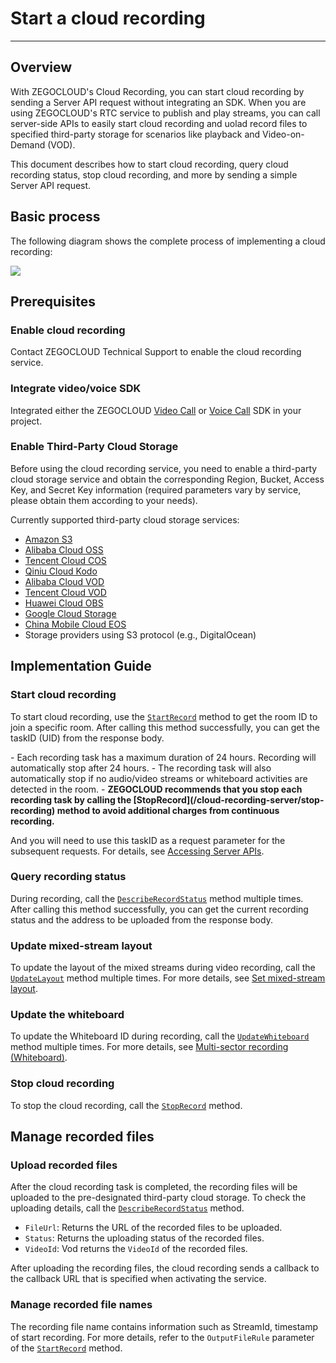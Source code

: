 # Start a cloud recording

- - -

## Overview

With ZEGOCLOUD's Cloud Recording, you can start cloud recording by sending a Server API request without integrating an SDK. When you are using ZEGOCLOUD's RTC
 service to publish and play streams, you can call server-side APIs to easily start cloud recording and uolad record files to specified third-party storage for scenarios like playback and Video-on-Demand (VOD). 
  
This document describes how to start cloud recording, query cloud recording status, stop cloud recording, and more by sending a simple Server API request.

## Basic process

The following diagram shows the complete process of implementing a cloud recording: 

<Frame width="512" height="auto" caption=""><img src="https://storage.zego.im/sdk-doc/Pics/Common/CloudRecord/FastStart/CloudRecordStructure_en.png" /></Frame>

## Prerequisites

### Enable cloud recording

Contact ZEGOCLOUD Technical Support to enable the cloud recording service.

### Integrate video/voice SDK

Integrated either the ZEGOCLOUD [Video Call](https://www.zegocloud.com/docs/video-call/overview?platform=android&language=java) or [Voice Call](https://www.zegocloud.com/docs/voice-call/overview?platform=android&language=java) SDK in your project.

### Enable Third-Party Cloud Storage

Before using the cloud recording service, you need to enable a third-party cloud storage service and obtain the corresponding Region, Bucket, Access Key, and Secret Key information (required parameters vary by service, please obtain them according to your needs).

Currently supported third-party cloud storage services:
- [Amazon S3](https://aws.amazon.com/s3/?c=s&sec=srv)
- [Alibaba Cloud OSS](https://www.aliyun.com/product/oss)
- [Tencent Cloud COS](https://cloud.tencent.com/product/cos)
- [Qiniu Cloud Kodo](https://www.qiniu.com/products/kodo)
- [Alibaba Cloud VOD](https://www.aliyun.com/product/vod)
- [Tencent Cloud VOD](https://cloud.tencent.com/product/vod)
- [Huawei Cloud OBS](https://www.huaweicloud.com/product/obs.html)
- [Google Cloud Storage](https://cloud.google.com/storage)
- [China Mobile Cloud EOS](https://icloud.sh.chinamobile.com/)
- Storage providers using S3 protocol (e.g., DigitalOcean)

## Implementation Guide

### Start cloud recording 

To start cloud recording, use the [`StartRecord`](/cloud-recording-server/start-recording) method to get the room ID to join a specific room. 
After calling this method successfully, you can get the taskID (UID) from the response body. 

<Note title="Note">
- Each recording task has a maximum duration of 24 hours. Recording will automatically stop after 24 hours.
- The recording task will also automatically stop if no audio/video streams or whiteboard activities are detected in the room.
- <b>ZEGOCLOUD recommends that you stop each recording task by calling the [StopRecord](/cloud-recording-server/stop-recording) method to avoid additional charges from continuous recording.</b>
</Note>

And you will need to use this taskID as a request parameter for the subsequent requests. For details, see [Accessing Server APIs](/cloud-recording-server/accessing-server-apis).

### Query recording status

During recording, call the [`DescribeRecordStatus`](/cloud-recording-server/recording-status-check) method multiple times. After calling this method successfully, you can get the current recording status and the address to be uploaded from the response body.


### Update mixed-stream layout

To update the layout of the mixed streams during video recording, call the [`UpdateLayout`](/cloud-recording-server/update-the-mixed-stream-layout) method multiple times. For more details, see [Set mixed-stream layout](./Common%20Features/Set%20the%20Mixed%20Flow%20Layout.mdx).


### Update the whiteboard

To update the Whiteboard ID during recording, call the [`UpdateWhiteboard`](/cloud-recording-server/whiteboard-update) method multiple times. For more details, see [Multi-sector recording (Whiteboard)](./Common%20Features/Whiteboard%20Recording.mdx).

### Stop cloud recording

To stop the cloud recording, call the [`StopRecord`](/cloud-recording-server/stop-recording) method.


## Manage recorded files

### Upload recorded files

After the cloud recording task is completed, the recording files will be uploaded to the pre-designated third-party cloud storage. 
To check the uploading details, call the [`DescribeRecordStatus`](/cloud-recording-server/recording-status-check) method.

* `FileUrl`: Returns the URL of the recorded files to be uploaded.
* `Status`: Returns the uploading status of the recorded files.
* `VideoId`: Vod returns the `VideoId` of the recorded files.

After uploading the recording files, the cloud recording sends a callback to the callback URL that is specified when activating the service.


### Manage recorded file names

The recording file name contains information such as StreamId, timestamp of start recording. For more details, refer to the `OutputFileRule` parameter of the [`StartRecord`](/cloud-recording-server/start-recording) method.
